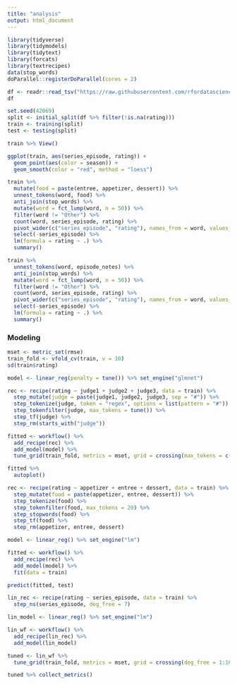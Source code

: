 ```yaml
---
title: "analysis"
output: html_document
---
```


```r
library(tidyverse)
library(tidymodels)
library(tidytext)
library(forcats)
library(textrecipes)
data(stop_words)
doParallel::registerDoParallel(cores = 2)
```

```r
df <- readr::read_tsv("https://raw.githubusercontent.com/rfordatascience/tidytuesday/master/data/2020/2020-08-25/chopped.tsv") %>% rename(rating = episode_rating)
df
```

```r
set.seed(42069)
split <- initial_split(df %>% filter(!is.na(rating)))
train <- training(split)
test <- testing(split)
```

```r
train %>% View()
```


```r
ggplot(train, aes(series_episode, rating)) +
  geom_point(aes(color = season)) +
  geom_smooth(color = "red", method = "loess")
```

```r
train %>%
  mutate(food = paste(entree, appetizer, dessert)) %>%
  unnest_tokens(word, food) %>%
  anti_join(stop_words) %>%
  mutate(word = fct_lump(word, n = 50)) %>%
  filter(word != "Other") %>%
  count(word, series_episode, rating) %>%
  pivot_wider(c("series_episode", "rating"), names_from = word, values_from = n, values_fill = 0) %>%
  select(-series_episode) %>%
  lm(formula = rating ~ .) %>%
  summary()
```

```r
train %>%
  unnest_tokens(word, episode_notes) %>%
  anti_join(stop_words) %>%
  mutate(word = fct_lump(word, n = 50)) %>%
  filter(word != "Other") %>%
  count(word, series_episode, rating) %>%
  pivot_wider(c("series_episode", "rating"), names_from = word, values_from = n, values_fill = 0) %>%
  select(-series_episode) %>%
  lm(formula = rating ~ .) %>%
  summary()
```



### Modeling
```r
mset <- metric_set(rmse)
train_fold <- vfold_cv(train, v = 10)
sd(train$rating)
```


```r
model <- linear_reg(penalty = tune()) %>% set_engine("glmnet")

rec <- recipe(rating ~ judge1 + judge2 + judge3, data = train) %>%
  step_mutate(judge = paste(judge1, judge2, judge3, sep = "#")) %>%
  step_tokenize(judge, token = "regex", options = list(pattern = "#")) %>%
  step_tokenfilter(judge, max_tokens = tune()) %>%
  step_tf(judge) %>%
  step_rm(starts_with("judge"))

fitted <- workflow() %>%
  add_recipe(rec) %>%
  add_model(model) %>%
  tune_grid(train_fold, metrics = mset, grid = crossing(max_tokens = c(1,3,5,7), penalty = 10^seq(-7, -0.5, 0.5)))
```

```r
fitted %>% 
  autoplot()
```


```r
rec <- recipe(rating ~ appetizer + entree + dessert, data = train) %>%
  step_mutate(food = paste(appetizer, entree, dessert)) %>%
  step_tokenize(food) %>%
  step_tokenfilter(food, max_tokens = 20) %>%
  step_stopwords(food) %>%
  step_tf(food) %>%
  step_rm(appetizer, entree, dessert)

model <- linear_reg() %>% set_engine("lm")

fitted <- workflow() %>%
  add_recipe(rec) %>%
  add_model(model) %>%
  fit(data = train)

predict(fitted, test)
```


```r
lin_rec <- recipe(rating ~ series_episode, data = train) %>%
  step_ns(series_episode, deg_free = 7)

lin_model <- linear_reg() %>% set_engine("lm")

lin_wf <- workflow() %>%
  add_recipe(lin_rec) %>%
  add_model(lin_model)

tuned <- lin_wf %>%
  tune_grid(train_fold, metrics = mset, grid = crossing(deg_free = 1:10))
```

```r
tuned %>% collect_metrics()
```
